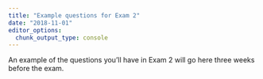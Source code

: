 ```yaml
---
title: "Example questions for Exam 2"
date: "2018-11-01"
editor_options: 
  chunk_output_type: console
---
```


An example of the questions you'll have in Exam 2 will go here three weeks before the exam.
